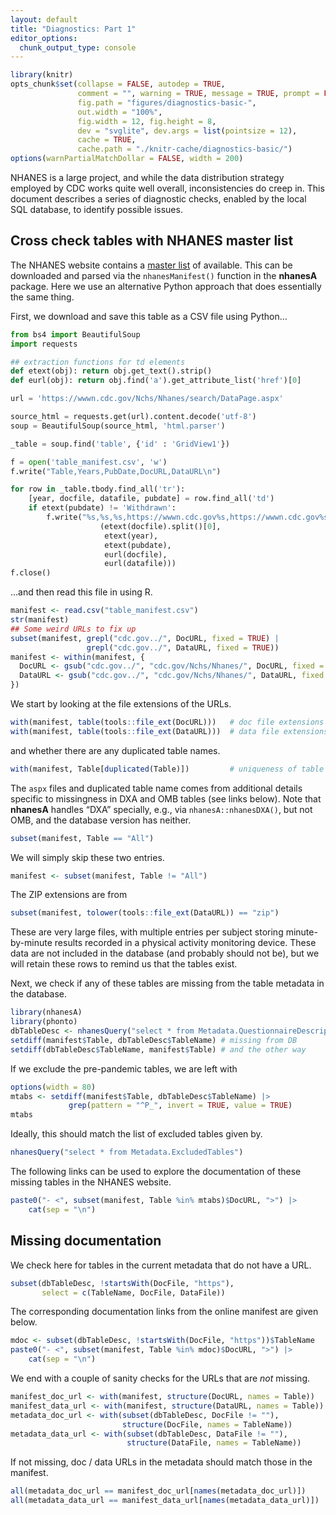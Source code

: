 ```yaml
---
layout: default
title: "Diagnostics: Part 1"
editor_options: 
  chunk_output_type: console
---
```


```r
library(knitr)
opts_chunk$set(collapse = FALSE, autodep = TRUE, 
               comment = "", warning = TRUE, message = TRUE, prompt = FALSE,
               fig.path = "figures/diagnostics-basic-",
               out.width = "100%",
               fig.width = 12, fig.height = 8,
               dev = "svglite", dev.args = list(pointsize = 12),
               cache = TRUE,
               cache.path = "./knitr-cache/diagnostics-basic/")
options(warnPartialMatchDollar = FALSE, width = 200)
```



NHANES is a large project, and while the data distribution strategy
employed by CDC works quite well overall, inconsistencies do creep
in. This document describes a series of diagnostic checks, enabled by
the local SQL database, to identify possible issues.


## Cross check tables with NHANES master list

The NHANES website contains a [master
list](https://wwwn.cdc.gov/Nchs/Nhanes/search/DataPage.aspx) of
available. This can be downloaded and parsed via the
`nhanesManifest()` function in the __nhanesA__ package.  Here we use
an alternative Python approach that does essentially the same thing.

First, we download and save this table as a CSV file using Python...

```python
from bs4 import BeautifulSoup
import requests

## extraction functions for td elements
def etext(obj): return obj.get_text().strip()
def eurl(obj): return obj.find('a').get_attribute_list('href')[0]

url = 'https://wwwn.cdc.gov/Nchs/Nhanes/search/DataPage.aspx'

source_html = requests.get(url).content.decode('utf-8')
soup = BeautifulSoup(source_html, 'html.parser')

_table = soup.find('table', {'id' : 'GridView1'}) 

f = open('table_manifest.csv', 'w')
f.write("Table,Years,PubDate,DocURL,DataURL\n")

for row in _table.tbody.find_all('tr'):
    [year, docfile, datafile, pubdate] = row.find_all('td')
    if etext(pubdate) != 'Withdrawn':
        f.write("%s,%s,%s,https://wwwn.cdc.gov%s,https://wwwn.cdc.gov%s\n" % 
                    (etext(docfile).split()[0], 
                     etext(year), 
                     etext(pubdate),
                     eurl(docfile),
                     eurl(datafile)))
f.close()
```

...and then read this file in using R.

```r
manifest <- read.csv("table_manifest.csv")
str(manifest)
## Some weird URLs to fix up
subset(manifest, grepl("cdc.gov../", DocURL, fixed = TRUE) |
                 grepl("cdc.gov../", DataURL, fixed = TRUE))
manifest <- within(manifest, {
  DocURL <- gsub("cdc.gov../", "cdc.gov/Nchs/Nhanes/", DocURL, fixed = TRUE)
  DataURL <- gsub("cdc.gov../", "cdc.gov/Nchs/Nhanes/", DataURL, fixed = TRUE)
})
```

We start by looking at the file extensions of the URLs.

```r
with(manifest, table(tools::file_ext(DocURL)))   # doc file extensions
with(manifest, table(tools::file_ext(DataURL)))  # data file extensions
```

and whether there are any duplicated table names.

```r
with(manifest, Table[duplicated(Table)])         # uniqueness of table names
```

The `aspx` files and duplicated table name comes from additional
details specific to missingness in DXA and OMB tables (see links
below). Note that __nhanesA__ handles "DXA" specially, e.g., via
`nhanesA::nhanesDXA()`, but not OMB, and the database version has
neither.


```r
subset(manifest, Table == "All")
```

We will simply skip these two entries.

```r
manifest <- subset(manifest, Table != "All")
```

The ZIP extensions are from

```r
subset(manifest, tolower(tools::file_ext(DataURL)) == "zip")
```

These are very large files, with multiple entries per subject storing 
minute-by-minute results recorded in a physical activity monitoring device. 
These data are not included in the database (and probably should not be), but 
we will retain these rows to remind us that the tables exist.



Next, we check if any of these tables are missing from the table
metadata in the database.


```r
library(nhanesA)
library(phonto)
dbTableDesc <- nhanesQuery("select * from Metadata.QuestionnaireDescriptions")
setdiff(manifest$Table, dbTableDesc$TableName) # missing from DB
setdiff(dbTableDesc$TableName, manifest$Table) # and the other way
```

If we exclude the pre-pandemic tables, we are left with 

```r
options(width = 80)
mtabs <- setdiff(manifest$Table, dbTableDesc$TableName) |>
             grep(pattern = "^P_", invert = TRUE, value = TRUE)
mtabs
```

Ideally, this should match the list of excluded tables given by.

```r
nhanesQuery("select * from Metadata.ExcludedTables")
```

The following links can be used to explore the documentation of these
missing tables in the NHANES website.

```r
paste0("- <", subset(manifest, Table %in% mtabs)$DocURL, ">") |>
    cat(sep = "\n")
```




## Missing documentation

We check here for tables in the current metadata that do not have a
URL.

```r
subset(dbTableDesc, !startsWith(DocFile, "https"),
       select = c(TableName, DocFile, DataFile))
```

The corresponding documentation links from the online manifest are
given below.

```r
mdoc <- subset(dbTableDesc, !startsWith(DocFile, "https"))$TableName
paste0("- <", subset(manifest, Table %in% mdoc)$DocURL, ">") |>
    cat(sep = "\n")
```

We end with a couple of sanity checks for the URLs that are _not_ missing.

```r
manifest_doc_url <- with(manifest, structure(DocURL, names = Table))
manifest_data_url <- with(manifest, structure(DataURL, names = Table))
metadata_doc_url <- with(subset(dbTableDesc, DocFile != ""),
                         structure(DocFile, names = TableName))
metadata_data_url <- with(subset(dbTableDesc, DataFile != ""),
                          structure(DataFile, names = TableName))
```

If not missing, doc / data URLs in the metadata should match those in the manifest.

```r
all(metadata_doc_url == manifest_doc_url[names(metadata_doc_url)])
all(metadata_data_url == manifest_data_url[names(metadata_data_url)])
```





